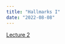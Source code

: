 ```yaml
---
title: "Hallmarks I"
date: "2022-08-08"
---
```


 [Lecture  2](http://csfg-algonquin.concordia.ca/~hallett/cancer-genetics-lectures/lecture_2.m4a)